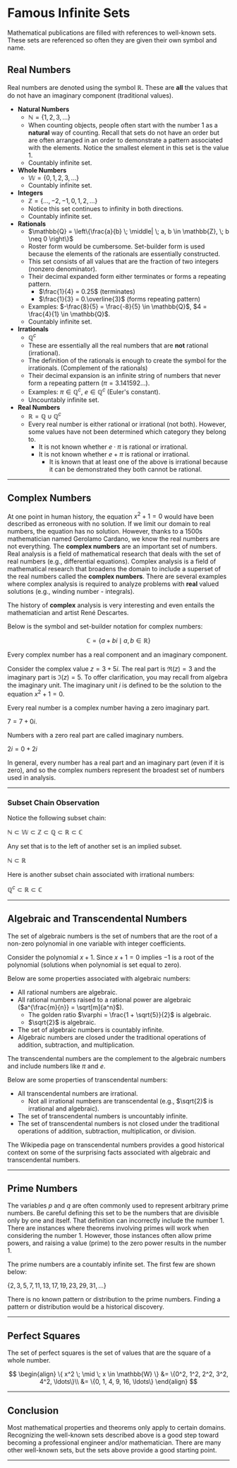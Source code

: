 # Famous Infinite Sets 

Mathematical publications are filled with references to well-known sets. These sets are referenced so often they are given their own symbol and name.  

## Real Numbers
Real numbers are denoted using the symbol $\mathbb{R}$. These are **all** the values that do not have an imaginary component (traditional values).
* **Natural Numbers** 
    * $\mathbb{N} = \{1, 2, 3, \ldots\}$
    * When counting objects, people often start with the number 1 as a **natural** way of counting. Recall that sets do not have an order but are often arranged in an order to demonstrate a pattern associated with the elements. Notice the smallest element in this set is the value 1.
    * Countably infinite set.
* **Whole Numbers**
    * $\mathbb{W} = \{0, 1, 2, 3, \ldots\}$
    * Countably infinite set.
* **Integers**
    * $\mathbb{Z} = \{\ldots, -2, -1, 0, 1, 2, \ldots\}$
    * Notice this set continues to infinity in both directions.
    * Countably infinite set.
* **Rationals**
    * $\mathbb{Q} = \left\{\frac{a}{b} \; \middle| \; a, b \in  \mathbb{Z}, \; b \neq 0 \right\}$
    * Roster form would be cumbersome. Set-builder form is used because the elements of the rationals are essentially constructed.  
    * This set consists of all values that are the fraction of two integers (nonzero denominator).
    * Their decimal expanded form either terminates or forms a repeating pattern.
        * $\frac{1}{4} = 0.25$ (terminates)
        * $\frac{1}{3} = 0.\overline{3}$ (forms repeating pattern)
    * Examples: $-\frac{8}{5} = \frac{-8}{5} \in \mathbb{Q}$, $4 = \frac{4}{1} \in \mathbb{Q}$.
    * Countably infinite set.
* **Irrationals**
    * $\mathbb{Q}^c$
    * These are essentially all the real numbers that are **not** rational (irrational).  
    * The definition of the rationals is enough to create the symbol for the irrationals. (Complement of the rationals)
    * Their decimal expansion is an infinite string of numbers that never form a repeating pattern ($\pi = 3.141592\ldots$).
    * Examples: $\pi \in \mathbb{Q}^c$, $e \in \mathbb{Q}^c$ (Euler's constant).
    * Uncountably infinite set.
* **Real Numbers**
    * $\mathbb{R} = \mathbb{Q} \cup \mathbb{Q}^c$
    * Every real number is either rational or irrational (not both). However, some values have not been determined which category they belong to. 
        * It is not known whether $e \cdot \pi$ is rational or irrational. 
        * It is not known whether $e + \pi$ is rational or irrational. 
            * It is known that at least one of the above is irrational because it can be demonstrated they both cannot be rational.

***

## Complex Numbers 

At one point in human history, the equation $x^2 + 1 = 0$ would have been described as erroneous with no solution. If we limit our domain to real numbers, the equation has no solution. However, thanks to a 1500s mathematician named Gerolamo Cardano, we know the real numbers are not everything. The **complex numbers** are an important set of numbers. Real analysis is a field of mathematical research that deals with the set of real numbers (e.g., differential equations). Complex analysis is a field of mathematical research that broadens the domain to include a superset of the real numbers called the **complex numbers**. There are several examples where complex analysis is required to analyze problems with **real** valued solutions (e.g., winding number - integrals).

The history of **complex** analysis is very interesting and even entails the mathematician and artist René Descartes.

Below is the symbol and set-builder notation for complex numbers:

$$\mathbb{C} = \{ a + bi \; \mid \; a, b \in \mathbb{R} \}$$

Every complex number has a real component and an imaginary component. 

Consider the complex value $z = 3 + 5i$. The real part is $\Re(z) = 3$ and the imaginary part is $\Im(z) = 5$. To offer clarification, you may recall from algebra the imaginary unit. The imaginary unit $i$ is defined to be the solution to the equation $x^2 + 1 = 0$. 

Every real number is a complex number having a zero imaginary part.  

$7 = 7 + 0i$.  

Numbers with a zero real part are called imaginary numbers.

$2i = 0 + 2i$

In general, every number has a real part and an imaginary part (even if it is zero), and so the complex numbers represent the broadest set of numbers used in analysis. 

***

### Subset Chain Observation

Notice the following subset chain:

$\mathbb{N} \subset \mathbb{W} \subset \mathbb{Z} \subset \mathbb{Q} \subset \mathbb{R} \subset \mathbb{C}$

Any set that is to the left of another set is an implied subset. 

$\mathbb{N} \subset \mathbb{R}$ 

Here is another subset chain associated with irrational numbers: 

$\mathbb{Q}^c \subset \mathbb{R} \subset \mathbb{C}$

***

## Algebraic and Transcendental Numbers  

The set of algebraic numbers is the set of numbers that are the root of a non-zero polynomial in one variable with integer coefficients.  

Consider the polynomial $x + 1$. Since $x + 1 = 0$ implies $-1$ is a root of the polynomial (solutions when polynomial is set equal to zero). 

Below are some properties associated with algebraic numbers:

* All rational numbers are algebraic. 
* All rational numbers raised to a rational power are algebraic ($a^{\frac{m}{n}} = \sqrt[m]{a^n}$).
    * The golden ratio $\varphi = \frac{1 + \sqrt{5}}{2}$ is algebraic. 
    * $\sqrt{2}$ is algebraic.
* The set of algebraic numbers is countably infinite.
* Algebraic numbers are closed under the traditional operations of addition, subtraction, and multiplication.

The transcendental numbers are the complement to the algebraic numbers and include numbers like $\pi$ and $e$.   

Below are some properties of transcendental numbers:

* All transcendental numbers are irrational. 
    * Not all irrational numbers are transcendental (e.g., $\sqrt{2}$ is irrational and algebraic).
* The set of transcendental numbers is uncountably infinite. 
* The set of transcendental numbers is not closed under the traditional operations of addition, subtraction, multiplication, or division.

The Wikipedia page on transcendental numbers provides a good historical context on some of the surprising facts associated with algebraic and transcendental numbers. 

***

## Prime Numbers 

The variables $p$ and $q$ are often commonly used to represent arbitrary prime numbers. Be careful defining this set to be the numbers that are divisible only by one and itself. That definition can incorrectly include the number 1. There are instances where theorems involving primes will work when considering the number 1. However, those instances often allow prime powers, and raising a value (prime) to the zero power results in the number 1.

The prime numbers are a countably infinite set. The first few are shown below: 

$\{2, 3, 5, 7, 11, 13, 17, 19, 23, 29, 31, \ldots\}$

There is no known pattern or distribution to the prime numbers. Finding a pattern or distribution would be a historical discovery.

***

## Perfect Squares 

The set of perfect squares is the set of values that are the square of a whole number. 

$$
\begin{align}
\{ x^2 \; \mid \; x \in \mathbb{W} \} &= \{0^2, 1^2, 2^2, 3^2, 4^2, \ldots\}\\ 
&= \{0, 1, 4, 9, 16, \ldots\}
\end{align}
$$

***

## Conclusion 

Most mathematical properties and theorems only apply to certain domains. Recognizing the well-known sets described above is a good step toward becoming a professional engineer and/or mathematician. There are many other well-known sets, but the sets above provide a good starting point.

---